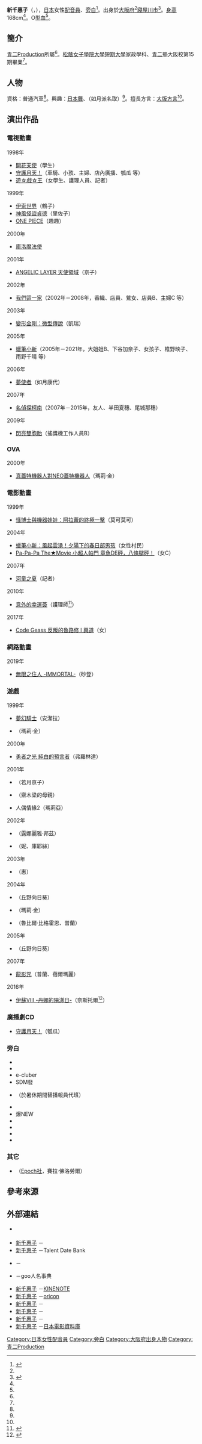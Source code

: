 {{multiple issues|
{{Notability Unreferenced|time=2017-02-15T08:45:05+00:00}}
{{primarysources|time=2017-02-15T08:45:05+00:00}}
{{refimprove|time=2017-02-15T10:04:21+00:00}}
}}
{{noteTA|G1=Anime}}
{{配音員
|姓名= 新千惠子
|圖片= 
|尺寸= 
|替代= 
|簡介= 
|本名= 
|外文名= 新 千恵子
|外文= ja
|羅馬拼音= 
|英文名= 
|暱稱= 
|藝名= 
|國籍= {{JPN}}
|籍貫= 
|出生地= 
|出身地= {{JPN}}[[大阪府|大阪府]][[寢屋川市|寢屋川市]]
|死歿地= 
|出生名= 
|生年= 1968
|生月= 1
|生日= 31
|歿年= 
|歿月= 
|歿日= 
|血型= O型
|配演語言= 
|教育程度= 
|母校= [[神戶松蔭女子學院大學短期大學部|松蔭女子學院大學短期大學]]
|所屬= [[青二製作|青二Production]]
|宗教信仰= 
|配偶= 
|活躍年代= 1998年－
|出道作= 
|代表作= '''動畫'''<br />瓠瓜（[[守護月天|守護月天！]]）<hr />'''遊戲'''<br />瑪莉·金（{{link-ja|蓋達機器人大決戰！|ゲッターロボ大決戦!}}）<br />弗羅林達<br />（[[勇者之光_純白的預言者|勇者之光 純白的預言者]]）<br />丘野向日葵（[[GREEN_GREEN_青青校樹|GREEN GREEN 青青校樹]]系列）<br />普蘭（[[龍影咒|龍影咒]]）<br />等
|網站= 
|其他= 
|module= {{japanese|embed=yes|新 千恵子|あたらし ちえこ|Atarasi Chieko}}
}}
'''新千惠子'''（{{lang-ja|新 千恵子}}，{{bd|1968年|<ref>{{Cite web|url=https://dictionary.goo.ne.jp/word/person/新千恵子/|script-title=ja:新千恵子（あたらしちえこ）の解説|work=goo人名事典|accessdate=2020-02-02|language=ja}}</ref>1月31日<ref name="aoni-pro">{{Cite web|url=https://www.aoni.co.jp/search/atarashi-chieko.html|title=青二Production公式官網的聲優簡介|work=[[青二製作|青二Production]]|accessdate=2019-09-03|language=ja}}</ref>||}}），[[日本|日本]]女性[[配音員|配音員]]、[[旁白|旁白]]<ref name="databank">{{Cite web|url=https://www.talent-databank.co.jp/search/t2000046200|script-title=ja:新 千恵子|work=Talent Date Bank|accessdate=2019-09-03|language=ja|archive-date=2019-09-03|archive-url=https://web.archive.org/web/20190903054919/https://www.talent-databank.co.jp/search/t2000046200|dead-url=no}}</ref>。出身於[[大阪府|大阪府]]<ref name="aoni-pro" />[[寢屋川市|寢屋川市]]<ref name="青二プロダクションアーカイブ">{{Cite web |url=http://www.aoni.co.jp/actress/a/atarashi-chieko.html |title=青二Production公式官網的聲優簡介 |accessdate=2017-02-15 |archive-date=2016-11-10 |archive-url=https://web.archive.org/web/20161110095952/http://www.aoni.co.jp/actress/a/atarashi-chieko.html |dead-url=unfit }}</ref>。[[身高|身高]]168cm<ref name="青二プロダクションアーカイブ" />。O型[[血型|血]]<ref name="青二プロダクションアーカイブ" />。

== 簡介 ==
[[青二製作|青二Production]]所屬<ref name="aoni-pro" />。[[神戶松蔭女子學院大學短期大學部|松蔭女子學院大學短期大學]]家政學科、[[青二塾|青二塾]]大阪校第15期畢業<ref name="aoni-pro" />。

== 人物 ==
資格：普通汽車<ref name="aoni-pro" />。興趣：[[日本舞|日本舞]]、{{link-ja|新內節|新内節|新內淨瑠璃}}（如月派名取）<ref name="aoni-pro" />。擅長方言：[[近畿方言|大版方言]]<ref name="aoni-pro" />。

== 演出作品 ==
=== 電視動畫 ===
; 1998年
* [[開花天使|開花天使]]（學生）
* [[守護月天|守護月天！]]（車騎、小孩、主婦、店內廣播、瓠瓜 等）
* [[遊戲王_(動畫)|遊☆戲☆王]]（女學生、護理人員、記者）

; 1999年
* [[伊索世界|伊索世界]]（鶴子）
* [[神風怪盜貞德|神風怪盜貞德]]（里佐子）
* [[ONE_PIECE_(動畫)|ONE PIECE]]（趣趣）

; 2000年
* [[百變小櫻|庫洛魔法使]]

; 2001年
* [[ANGELIC_LAYER_天使領域|ANGELIC LAYER 天使領域]]（京子）

; 2002年
* [[我們這一家|我們這一家]]（2002年－2008年，香織、店員、鶯女、店員B、主婦C 等）

; 2003年
* [[變形金剛：微型傳說|變形金剛：微型傳說]]（凱瑞）

; 2005年
* [[蠟筆小新|蠟筆小新]]（2005年－2021年，大姐姐B、下谷加奈子、女孩子、椎野映子、雨野千晴 等）

; 2006年
* [[夢使者|夢使者]]（如月康代）

; 2007年
* [[名偵探柯南_(動畫)|名偵探柯南]]（2007年－2015年，友人、半田夏穗、尾城那穗）

; 2009年
* [[閃亮雙胞胎|閃亮雙胞胎]]（搖獎機工作人員B）

=== OVA ===
; 2000年
* [[真蓋特機器人對NEO蓋特機器人|真蓋特機器人對NEO蓋特機器人]]（瑪莉·金）

=== 電影動畫 ===
; 1999年
* [[IQ博士|怪博士與機器娃娃：阿拉蕾的終極一擊]]（莫可莫可）
; 2004年
* [[蠟筆小新：風起雲湧！夕陽下的春日部男孩|蠟筆小新：風起雲湧！夕陽下的春日部男孩]]（女性村民）
* [[小超人帕門|Pa-Pa-Pa The★Movie 小超人帕門 章魚DE砰，八條腿砰！]]（女C）
; 2007年
* [[河童之夏|河童之夏]]（記者）
; 2010年
* [[意外的幸運簽|意外的幸運簽]]（護理師<ref>{{Cite web|url=https://mediaarts-db.jp/an/anime_series/12547|title=意外的幸運簽|publisher=媒體藝術資料庫|accessdate=2017-02-14|language=ja|archive-url=https://web.archive.org/web/20161130035610/https://mediaarts-db.jp/an/anime_series/12547|archive-date=2016-11-30|dead-url=yes}}</ref>）
; 2017年
* [[Code_Geass_反叛的魯路修|Code Geass 反叛的魯路修 I 興道]]（女）

=== 網路動畫 ===
; 2019年
* [[無限之住人|無限之住人 -IMMORTAL-]]（砂登）<!--11月28日-->

=== 遊戲 ===
; 1999年
* [[夢幻騎士|夢幻騎士]]（安潔拉）
* {{link-ja|蓋達機器人大決戰！|ゲッターロボ大決戦!}}（瑪莉·金）
; 2000年
* [[勇者之光_純白的預言者|勇者之光 純白的預言者]]（弗羅林達）
; 2001年
* {{lang|ja|[[ANGELIC_LAYER_天使領域|ANGELIC LAYER 天使領域 みさきと夢の天使達]]}}（若月京子）
* {{link-ja|心動美麗同盟|ドキドキプリティリーグ|心動美麗同盟 Lovely Star}}（齋木梁的母親）
* 人偶情緣2（瑪莉亞）
; 2002年
* {{link-ja|經典傳奇Vol.1|テイルズ オブ ファンダム Vol.1}}（露娜麗雅·邦茲）
* {{link-ja|魔女的茶會|魔女のお茶会}}（妮、庫耶絲）
; 2003年
* {{link-ja|真實夢境|ゆめりあ}}（惠）
; 2004年
* {{link-ja|青青校樹2 戀愛的Special Summer|グリーングリーン2 恋のスペシャルサマー}}（丘野向日葵）
* {{link-ja|超級機器人大戰GC|スーパーロボット大戦GC}}（瑪莉·金）
* {{link-ja|BLACK/MATRIX OO|ブラックマトリクス#BLACK/MATRIX OO}}（魯比爾·比格霍恩、普蘭）
; 2005年
* {{link-ja|青青校樹3 Hello Good-Bye|グリーングリーン3 ハローグッバイ}}（丘野向日葵）
; 2007年
* [[龍影咒|龍影咒]]（普蘭、蓓爾瑪麗）
; 2016年
* [[伊蘇VIII_-丹娜的隕涕日-|伊蘇VIII -丹娜的隕涕日-]]（奈斯托爾<ref>{{Cite web|work=「伊蘇VIII -丹娜的隕涕日-」公式官網|url=http://www.falcom.com/ys8/chara/sub21.html|title=登場人物|accessdate=2017-02-14|language=ja|archive-date=2017-07-14|archive-url=https://web.archive.org/web/20170714062812/http://www.falcom.com/ys8/chara/sub21.html|dead-url=no}}</ref>）

=== 廣播劇CD ===
* [[守護月天|守護月天！]]（瓠瓜）

=== 旁白 ===
* {{lang|ja|アースキーパーズ}}
* {{link-ja|天線22|アンテナ22}}
* e-cluber
* SDM發
* {{link-ja|跳吧！秋刀魚大人!!|踊る!さんま御殿!!}}（於暑休期間替播報員{{link-ja|森富美|森富美}}代班）
* {{lang|ja|{{link-ja|深夜戦隊ガリンペロ|深夜戦隊ガリンペロ}}}}
* 爆NEW
* {{lang|ja|はまらじゃ}}
* {{link-ja|美川屋本舗|美川屋本舗}}
* {{lang|ja|メディカルα}}
* {{lang|ja|若菜の女塾}}

=== 其它 ===
* {{lang|ja|スタイリッシュキャンディ}}（[[Epoch|Epoch社]]，賽拉·佛洛勞爾）

== 參考來源 ==
{{reflist}}

== 外部連結 ==
* {{Official|1=https://www.aoni.co.jp/search/atarashi-chieko.html|name=青二Production公式官網的聲優簡介}} {{ja icon}}
* [https://www.talent-databank.co.jp/search/profile/2000046200 新千惠子] {{ja icon}}－{{link-ja|日本藝人名鑑|日本タレント名鑑}}
* [https://www.vip-times.co.jp/?talent_id=W09-1907 新千惠子] {{Wayback|url=https://www.vip-times.co.jp/?talent_id=W09-1907 |date=20211124203314 }} {{ja icon}}－Talent Date Bank
* {{lang|ja|[https://thetv.jp/person/1000067549/ 新千恵子のプロフィール·画像·写真]}} {{ja icon}}－{{link-ja|THE TELEVISION|ザテレビジョン|WEB THE TELEVISION}}
* {{lang|ja|[https://dictionary.goo.ne.jp/word/person/新千恵子/#person-110075090_ 新千恵子の解説]}} {{ja icon}}－goo人名事典
* [http://www.kinenote.com/main/public/cinema/person.aspx?person_id=149566 新千惠子] {{Wayback|url=http://www.kinenote.com/main/public/cinema/person.aspx?person_id=149566 |date=20220107045215 }} {{ja icon}}－[[電影旬報|KINENOTE]]
* [https://www.oricon.co.jp/prof/221925/ 新千惠子] {{Wayback|url=https://www.oricon.co.jp/prof/221925/ |date=20220105204831 }} {{ja icon}}－[[oricon|oricon]]
* [https://moviewalker.jp/person/150351/ 新千惠子] {{Wayback|url=https://moviewalker.jp/person/150351/ |date=20220105204830 }} {{ja icon}}－{{link-ja|Movie Walker|Movie Walker}}
* [https://eiga.com/person/196302/ 新千惠子] {{Wayback|url=https://eiga.com/person/196302/ |date=20220105204829 }} {{ja icon}}－{{link-ja|電影.com|映画.com}}
* [https://www.allcinema.net/person/740704 新千惠子] {{Wayback|url=https://www.allcinema.net/person/740704 |date=20211124203715 }} {{ja icon}}－{{link-ja|allcinema|allcinema}}
* [http://www.jmdb.ne.jp/person/p1101290.htm 新千惠子] {{Wayback|url=http://www.jmdb.ne.jp/person/p1101290.htm |date=20160408124420 }} {{ja icon}}－[[日本電影資料庫|日本電影資料庫]]

{{青二Production}}
{{DEFAULTSORT:Atarashi Chieko}}
[[Category:日本女性配音員|Category:日本女性配音員]]
[[Category:旁白|Category:旁白]]
[[Category:大阪府出身人物|Category:大阪府出身人物]]
[[Category:青二Production|Category:青二Production]]